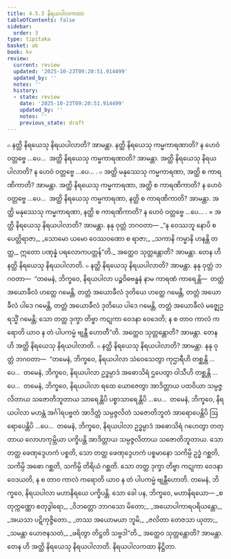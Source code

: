 ```yaml
---
title: 4.5.3 နိရယပါလကထာ
tableOfContents: false
sidebar:
  order: 3
type: tipitaka
basket: ab
book: kv
review:
  current: review
  updated: '2025-10-23T09:20:51.914499'
  updated_by: ''
  notes: ''
  history:
  - state: review
    date: '2025-10-23T09:20:51.914499'
    updated_by: ''
    notes: ''
    previous_state: draft
---
```



<ReviewStatus review={frontmatter.review} showDetails={true} />

<HypothesisAnnotation frontmatter={frontmatter} />

<DynamicBreadcrumb />

<Division number="866" book="kv" e="ch" v="32" p="430">

<Paragraph number="2665" book="kv">
๐ နတ္ထိ နိရယေသု နိရယပါလာတိ? အာမန္တာ. နတ္ထိ နိရယေသု ကမ္မကာရဏာတိ? န ဟေဝံ ဝတ္တဗ္ဗေ …ပေ…  အတ္ထိ နိရယေသု ကမ္မကာရဏာတိ? အာမန္တာ. အတ္ထိ နိရယေသု နိရယပါလာတိ? န ဟေဝံ ဝတ္တဗ္ဗေ …ပေ… .
</Paragraph>

<Paragraph number="2666" book="kv">
๐ အတ္ထိ မနုဿေသု ကမ္မကာရဏာ, အတ္ထိ စ ကာရဏိကာတိ? အာမန္တာ. အတ္ထိ နိရယေသု ကမ္မကာရဏာ, အတ္ထိ စ ကာရဏိကာတိ? န ဟေဝံ ဝတ္တဗ္ဗေ …ပေ…  အတ္ထိ နိရယေသု ကမ္မကာရဏာ, နတ္ထိ စ ကာရဏိကာတိ? အာမန္တာ. အတ္ထိ မနုဿေသု ကမ္မကာရဏာ, နတ္ထိ စ ကာရဏိကာတိ? န ဟေဝံ ဝတ္တဗ္ဗေ …ပေ… .
</Paragraph>

</Division>
<Division number="867" book="kv" e="ch" v="32" p="430">

<Paragraph number="2667" book="kv">
× အတ္ထိ နိရယေသု နိရယပါလာတိ? အာမန္တာ. နနု ဝုတ္တံ ဘဂဝတာ—
</Paragraph>

<Paragraph number="2668" type="verses" book="kv">
_“န ဝေဿဘူ နောပိ စ ပေတ္တိရာဇာ,_  
_သောမော ယမော ဝေဿဝဏော စ ရာဇာ;_  
_သကာနိ ကမ္မာနိ ဟနန္တိ တတ္ထ,_  
ဣတော ပဏုန္နံ ပရလောကပတ္တန်”တိ._  

</Paragraph>

<Paragraph number="2669" book="kv">
အတ္ထေဝ သုတ္တန္တောတိ? အာမန္တာ. တေန ဟိ နတ္ထိ နိရယေသု နိရယပါလာတိ.
</Paragraph>

</Division>
<Division number="868" book="kv" e="ch" v="32" p="431">

<Paragraph number="2670" book="kv">
๐ နတ္ထိ နိရယေသု နိရယပါလာတိ? အာမန္တာ. နနု ဝုတ္တံ ဘဂဝတာ—  “တမေနံ, ဘိက္ခဝေ, နိရယပါလာ ပဉ္စဝိဓဗန္ဓနံ နာမ ကာရဏံ ကာရေန္တိ—  တတ္တံ အယောခီလံ ဟတ္ထေ ဂမေန္တိ, တတ္တံ အယောခီလံ ဒုတိယေ ဟတ္ထေ ဂမေန္တိ, တတ္တံ အယောခီလံ ပါဒေ ဂမေန္တိ, တတ္တံ အယောခီလံ ဒုတိယေ ပါဒေ ဂမေန္တိ, တတ္တံ အယောခီလံ မဇ္ဈေဥရသ္မိံ ဂမေန္တိ; သော တတ္ထ ဒုက္ခာ တိဗ္ဗာ ကဋုကာ ဝေဒနာ ဝေဒေတိ; န စ တာဝ ကာလံ ကရောတိ ယာဝ န တံ ပါပကမ္မံ ဗျန္တီ ဟောတီ”တိ. အတ္ထေဝ သုတ္တန္တောတိ? အာမန္တာ. တေန ဟိ အတ္ထိ နိရယေသု နိရယပါလာတိ.
</Paragraph>

<Paragraph number="2671" book="kv">
๐ နတ္ထိ နိရယေသု နိရယပါလာတိ? အာမန္တာ. နနု ဝုတ္တံ ဘဂဝတာ—  “တမေနံ, ဘိက္ခဝေ, နိရယပါလာ သံဝေသေတွာ ကုဌာရီဟိ တစ္ဆန္တိ …ပေ…  တမေနံ, ဘိက္ခဝေ, နိရယပါလာ ဥဒ္ဓမ္ပာဒံ အဓောသိရံ ဌပေတွာ ဝါသီဟိ တစ္ဆန္တိ …ပေ…  တမေနံ, ဘိက္ခဝေ, နိရယပါလာ ရထေ ယောဇေတွာ အာဒိတ္တာယ ပထဝိယာ သမ္ပဇ္ဇလိတာယ သဇောတိဘူတာယ သာရေန္တိပိ ပစ္စာသာရေန္တိပိ …ပေ…  တမေနံ, ဘိက္ခဝေ, နိရယပါလာ မဟန္တံ အင်္ဂါရပဗ္ဗတံ အာဒိတ္တံ သမ္ပဇ္ဇလိတံ သဇောတိဘူတံ အာရောပေန္တိပိ ဩရောပေန္တိပိ …ပေ…  တမေနံ, ဘိက္ခဝေ, နိရယပါလာ ဥဒ္ဓမ္ပာဒံ အဓောသိရံ ဂဟေတွာ တတ္တာယ လောဟကုမ္ဘိယာ ပက္ခိပန္တိ အာဒိတ္တာယ သမ္ပဇ္ဇလိတာယ သဇောတိဘူတာယ. သော တတ္ထ ဖေဏုဒ္ဒေဟကံ ပစ္စတိ, သော တတ္ထ ဖေဏုဒ္ဒေဟကံ ပစ္စမာနော သကိမ္ပိ ဥဒ္ဓံ ဂစ္ဆတိ, သကိမ္ပိ အဓော ဂစ္ဆတိ, သကိမ္ပိ တိရိယံ ဂစ္ဆတိ. သော တတ္ထ ဒုက္ခာ တိဗ္ဗာ ကဋုကာ ဝေဒနာ ဝေဒယတိ, န စ တာဝ ကာလံ ကရောတိ ယာဝ န တံ ပါပကမ္မံ ဗျန္တီဟောတိ. တမေနံ, ဘိက္ခဝေ, နိရယပါလာ မဟာနိရယေ ပက္ခိပန္တိ. သော ခေါ ပန, ဘိက္ခဝေ, မဟာနိရယော—
</Paragraph>

<Paragraph number="2672" type="verses" book="kv">
_စတုက္ကဏ္ဏော စတုဒွါရော,_  
_ဝိဘတ္တော ဘာဂသော မိတော;_  
_အယောပါကာရပရိယန္တော,_  
_အယသာ ပဋိကုဇ္ဇိတော._  

</Paragraph>

<Paragraph number="2673" type="verses" book="kv">
_တဿ အယောမယာ ဘူမိ,_  
_ဇလိတာ တေဇသာ ယုတာ;_  
_သမန္တာ ယောဇနသတံ,_  
_ဖရိတွာ တိဋ္ဌတိ သဗ္ဗဒါ”တိ._  

</Paragraph>

<Paragraph number="2674" book="kv">
အတ္ထေဝ သုတ္တန္တောတိ? အာမန္တာ. တေန ဟိ အတ္ထိ နိရယေသု နိရယပါလာတိ.

</Paragraph>
</Division>

<Paragraph number="2675" type="center" book="kv">
နိရယပါလကထာ နိဋ္ဌိတာ.
</Paragraph>